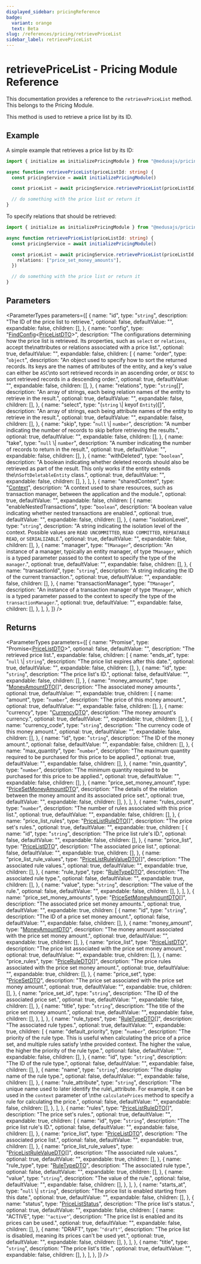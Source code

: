 ```yaml
---
displayed_sidebar: pricingReference
badge:
  variant: orange
  text: Beta
slug: /references/pricing/retrievePriceList
sidebar_label: retrievePriceList
---
```



# retrievePriceList - Pricing Module Reference

This documentation provides a reference to the `retrievePriceList` method. This belongs to the Pricing Module.

This method is used to retrieve a price list by its ID.

## Example

A simple example that retrieves a price list by its ID:

```ts
import { initialize as initializePricingModule } from "@medusajs/pricing"

async function retrievePriceList(priceListId: string) {
  const pricingService = await initializePricingModule()

  const priceList = await pricingService.retrievePriceList(priceListId)

  // do something with the price list or return it
}
```

To specify relations that should be retrieved:

```ts
import { initialize as initializePricingModule } from "@medusajs/pricing"

async function retrievePriceList(priceListId: string) {
  const pricingService = await initializePricingModule()

  const priceList = await pricingService.retrievePriceList(priceListId, {
    relations: ["price_set_money_amounts"],
  })

  // do something with the price list or return it
}
```

## Parameters

<ParameterTypes
  parameters={[
    {
      name: "id",
      type: "`string`",
      description: "The ID of the price list to retrieve.",
      optional: false,
      defaultValue: "",
      expandable: false,
      children: [],
    },
    {
      name: "config",
      type: "[FindConfig](../../pricing/interfaces/pricing.FindConfig.mdx)&#60;[PriceListDTO](../../pricing/interfaces/pricing.PriceListDTO.mdx)&#62;",
      description:
        "The configurations determining how the price list is retrieved. Its properties, such as `select` or `relations`, accept the\nattributes or relations associated with a price list.",
      optional: true,
      defaultValue: "",
      expandable: false,
      children: [
        {
          name: "order",
          type: "`object`",
          description:
            "An object used to specify how to sort the returned records. Its keys are the names of attributes of the entity, and a key's value can either be `ASC`\nto sort retrieved records in an ascending order, or `DESC` to sort retrieved records in a descending order.",
          optional: true,
          defaultValue: "",
          expandable: false,
          children: [],
        },
        {
          name: "relations",
          type: "`string`[]",
          description:
            "An array of strings, each being relation names of the entity to retrieve in the result.",
          optional: true,
          defaultValue: "",
          expandable: false,
          children: [],
        },
        {
          name: "select",
          type: "(`string` \\| keyof `Entity`)[]",
          description:
            "An array of strings, each being attribute names of the entity to retrieve in the result.",
          optional: true,
          defaultValue: "",
          expandable: false,
          children: [],
        },
        {
          name: "skip",
          type: "`null` \\| `number`",
          description:
            "A number indicating the number of records to skip before retrieving the results.",
          optional: true,
          defaultValue: "",
          expandable: false,
          children: [],
        },
        {
          name: "take",
          type: "`null` \\| `number`",
          description:
            "A number indicating the number of records to return in the result.",
          optional: true,
          defaultValue: "",
          expandable: false,
          children: [],
        },
        {
          name: "withDeleted",
          type: "`boolean`",
          description:
            "A boolean indicating whether deleted records should also be retrieved as part of the result. This only works if the entity extends the\n`SoftDeletableEntity` class.",
          optional: true,
          defaultValue: "",
          expandable: false,
          children: [],
        },
      ],
    },
    {
      name: "sharedContext",
      type: "[Context](../../pricing/interfaces/pricing.Context.mdx)",
      description:
        "A context used to share resources, such as transaction manager, between the application and the module.",
      optional: true,
      defaultValue: "",
      expandable: false,
      children: [
        {
          name: "enableNestedTransactions",
          type: "`boolean`",
          description:
            "A boolean value indicating whether nested transactions are enabled.",
          optional: true,
          defaultValue: "",
          expandable: false,
          children: [],
        },
        {
          name: "isolationLevel",
          type: "`string`",
          description:
            "A string indicating the isolation level of the context. Possible values are `READ UNCOMMITTED`, `READ COMMITTED`, `REPEATABLE READ`, or `SERIALIZABLE`.",
          optional: true,
          defaultValue: "",
          expandable: false,
          children: [],
        },
        {
          name: "manager",
          type: "`TManager`",
          description:
            "An instance of a manager, typically an entity manager, of type `TManager`, which is a typed parameter passed to the context to specify the type of the `manager`.",
          optional: true,
          defaultValue: "",
          expandable: false,
          children: [],
        },
        {
          name: "transactionId",
          type: "`string`",
          description: "A string indicating the ID of the current transaction.",
          optional: true,
          defaultValue: "",
          expandable: false,
          children: [],
        },
        {
          name: "transactionManager",
          type: "`TManager`",
          description:
            "An instance of a transaction manager of type `TManager`, which is a typed parameter passed to the context to specify the type of the `transactionManager`.",
          optional: true,
          defaultValue: "",
          expandable: false,
          children: [],
        },
      ],
    },
  ]}
/>

## Returns

<ParameterTypes
  parameters={[
    {
      name: "Promise",
      type: "Promise&#60;[PriceListDTO](../../pricing/interfaces/pricing.PriceListDTO.mdx)&#62;",
      optional: false,
      defaultValue: "",
      description: "The retrieved price list.",
      expandable: false,
      children: [
        {
          name: "ends_at",
          type: "`null` \\| `string`",
          description: "The price list expires after this date.",
          optional: true,
          defaultValue: "",
          expandable: false,
          children: [],
        },
        {
          name: "id",
          type: "`string`",
          description: "The price list's ID.",
          optional: false,
          defaultValue: "",
          expandable: false,
          children: [],
        },
        {
          name: "money_amounts",
          type: "[MoneyAmountDTO](../../pricing/interfaces/pricing.MoneyAmountDTO.mdx)[]",
          description: "The associated money amounts.",
          optional: true,
          defaultValue: "",
          expandable: true,
          children: [
            {
              name: "amount",
              type: "`number`",
              description: "The price of this money amount.",
              optional: true,
              defaultValue: "",
              expandable: false,
              children: [],
            },
            {
              name: "currency",
              type: "[CurrencyDTO](../../pricing/interfaces/pricing.CurrencyDTO.mdx)",
              description: "The money amount's currency.",
              optional: true,
              defaultValue: "",
              expandable: true,
              children: [],
            },
            {
              name: "currency_code",
              type: "`string`",
              description: "The currency code of this money amount.",
              optional: true,
              defaultValue: "",
              expandable: false,
              children: [],
            },
            {
              name: "id",
              type: "`string`",
              description: "The ID of the money amount.",
              optional: false,
              defaultValue: "",
              expandable: false,
              children: [],
            },
            {
              name: "max_quantity",
              type: "`number`",
              description:
                "The maximum quantity required to be purchased for this price to be applied.",
              optional: true,
              defaultValue: "",
              expandable: false,
              children: [],
            },
            {
              name: "min_quantity",
              type: "`number`",
              description:
                "The minimum quantity required to be purchased for this price to be applied.",
              optional: true,
              defaultValue: "",
              expandable: false,
              children: [],
            },
            {
              name: "price_set_money_amount",
              type: "[PriceSetMoneyAmountDTO](../../pricing/interfaces/pricing.PriceSetMoneyAmountDTO.mdx)",
              description:
                "The details of the relation between the money amount and its associated price set.",
              optional: true,
              defaultValue: "",
              expandable: false,
              children: [],
            },
          ],
        },
        {
          name: "rules_count",
          type: "`number`",
          description: "The number of rules associated with this price list.",
          optional: true,
          defaultValue: "",
          expandable: false,
          children: [],
        },
        {
          name: "price_list_rules",
          type: "[PriceListRuleDTO](../../pricing/interfaces/pricing.PriceListRuleDTO.mdx)[]",
          description: "The price set's rules.",
          optional: true,
          defaultValue: "",
          expandable: true,
          children: [
            {
              name: "id",
              type: "`string`",
              description: "The price list rule's ID.",
              optional: false,
              defaultValue: "",
              expandable: false,
              children: [],
            },
            {
              name: "price_list",
              type: "[PriceListDTO](../../pricing/interfaces/pricing.PriceListDTO.mdx)",
              description: "The associated price list.",
              optional: false,
              defaultValue: "",
              expandable: true,
              children: [],
            },
            {
              name: "price_list_rule_values",
              type: "[PriceListRuleValueDTO](../../pricing/interfaces/pricing.PriceListRuleValueDTO.mdx)[]",
              description: "The associated rule values.",
              optional: true,
              defaultValue: "",
              expandable: true,
              children: [],
            },
            {
              name: "rule_type",
              type: "[RuleTypeDTO](../../pricing/interfaces/pricing.RuleTypeDTO.mdx)",
              description: "The associated rule type.",
              optional: false,
              defaultValue: "",
              expandable: true,
              children: [],
            },
            {
              name: "value",
              type: "`string`",
              description: "The value of the rule.",
              optional: false,
              defaultValue: "",
              expandable: false,
              children: [],
            },
          ],
        },
        {
          name: "price_set_money_amounts",
          type: "[PriceSetMoneyAmountDTO](../../pricing/interfaces/pricing.PriceSetMoneyAmountDTO.mdx)[]",
          description: "The associated price set money amounts.",
          optional: true,
          defaultValue: "",
          expandable: true,
          children: [
            {
              name: "id",
              type: "`string`",
              description: "The ID of a price set money amount.",
              optional: false,
              defaultValue: "",
              expandable: false,
              children: [],
            },
            {
              name: "money_amount",
              type: "[MoneyAmountDTO](../../pricing/interfaces/pricing.MoneyAmountDTO.mdx)",
              description:
                "The money amount associated with the price set money amount.",
              optional: true,
              defaultValue: "",
              expandable: true,
              children: [],
            },
            {
              name: "price_list",
              type: "[PriceListDTO](../../pricing/interfaces/pricing.PriceListDTO.mdx)",
              description:
                "The price list associated with the price set money amount.",
              optional: true,
              defaultValue: "",
              expandable: true,
              children: [],
            },
            {
              name: "price_rules",
              type: "[PriceRuleDTO](../../pricing/interfaces/pricing.PriceRuleDTO.mdx)[]",
              description:
                "The price rules associated with the price set money amount.",
              optional: true,
              defaultValue: "",
              expandable: true,
              children: [],
            },
            {
              name: "price_set",
              type: "[PriceSetDTO](../../pricing/interfaces/pricing.PriceSetDTO.mdx)",
              description:
                "The price set associated with the price set money amount.",
              optional: true,
              defaultValue: "",
              expandable: true,
              children: [],
            },
            {
              name: "price_set_id",
              type: "`string`",
              description: "The ID of the associated price set.",
              optional: true,
              defaultValue: "",
              expandable: false,
              children: [],
            },
            {
              name: "title",
              type: "`string`",
              description: "The title of the price set money amount.",
              optional: true,
              defaultValue: "",
              expandable: false,
              children: [],
            },
          ],
        },
        {
          name: "rule_types",
          type: "[RuleTypeDTO](../../pricing/interfaces/pricing.RuleTypeDTO.mdx)[]",
          description: "The associated rule types.",
          optional: true,
          defaultValue: "",
          expandable: true,
          children: [
            {
              name: "default_priority",
              type: "`number`",
              description:
                "The priority of the rule type. This is useful when calculating the price of a price set, and multiple rules satisfy \nthe provided context. The higher the value, the higher the priority of the rule type.",
              optional: false,
              defaultValue: "",
              expandable: false,
              children: [],
            },
            {
              name: "id",
              type: "`string`",
              description: "The ID of the rule type.",
              optional: false,
              defaultValue: "",
              expandable: false,
              children: [],
            },
            {
              name: "name",
              type: "`string`",
              description: "The display name of the rule type.",
              optional: false,
              defaultValue: "",
              expandable: false,
              children: [],
            },
            {
              name: "rule_attribute",
              type: "`string`",
              description:
                "The unique name used to later identify the rule\\_attribute. For example, it can be used in the `context` parameter of \nthe `calculatePrices` method to specify a rule for calculating the price.",
              optional: false,
              defaultValue: "",
              expandable: false,
              children: [],
            },
          ],
        },
        {
          name: "rules",
          type: "[PriceListRuleDTO](../../pricing/interfaces/pricing.PriceListRuleDTO.mdx)[]",
          description: "The price set's rules.",
          optional: true,
          defaultValue: "",
          expandable: true,
          children: [
            {
              name: "id",
              type: "`string`",
              description: "The price list rule's ID.",
              optional: false,
              defaultValue: "",
              expandable: false,
              children: [],
            },
            {
              name: "price_list",
              type: "[PriceListDTO](../../pricing/interfaces/pricing.PriceListDTO.mdx)",
              description: "The associated price list.",
              optional: false,
              defaultValue: "",
              expandable: true,
              children: [],
            },
            {
              name: "price_list_rule_values",
              type: "[PriceListRuleValueDTO](../../pricing/interfaces/pricing.PriceListRuleValueDTO.mdx)[]",
              description: "The associated rule values.",
              optional: true,
              defaultValue: "",
              expandable: true,
              children: [],
            },
            {
              name: "rule_type",
              type: "[RuleTypeDTO](../../pricing/interfaces/pricing.RuleTypeDTO.mdx)",
              description: "The associated rule type.",
              optional: false,
              defaultValue: "",
              expandable: true,
              children: [],
            },
            {
              name: "value",
              type: "`string`",
              description: "The value of the rule.",
              optional: false,
              defaultValue: "",
              expandable: false,
              children: [],
            },
          ],
        },
        {
          name: "starts_at",
          type: "`null` \\| `string`",
          description: "The price list is enabled starting from this date.",
          optional: true,
          defaultValue: "",
          expandable: false,
          children: [],
        },
        {
          name: "status",
          type: "[PriceListStatus](../../pricing/enums/pricing.PriceListStatus.mdx)",
          description: "The price list's status.",
          optional: true,
          defaultValue: "",
          expandable: false,
          children: [
            {
              name: "ACTIVE",
              type: '`"active"`',
              description:
                "The price list is enabled and its prices can be used.",
              optional: true,
              defaultValue: "",
              expandable: false,
              children: [],
            },
            {
              name: "DRAFT",
              type: '`"draft"`',
              description:
                "The price list is disabled, meaning its prices can't be used yet.",
              optional: true,
              defaultValue: "",
              expandable: false,
              children: [],
            },
          ],
        },
        {
          name: "title",
          type: "`string`",
          description: "The price list's title.",
          optional: true,
          defaultValue: "",
          expandable: false,
          children: [],
        },
      ],
    },
  ]}
/>

